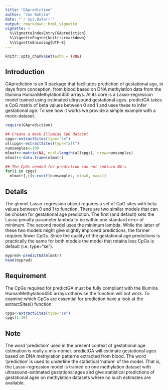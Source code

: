 ```yaml
---
title: "GAprediction"
author: "Jon Bohlin"
date: "`r Sys.Date()`"
output: rmarkdown::html_vignette
vignette: >
  %\VignetteIndexEntry{GAprediction}
  %\VignetteEngine{knitr::rmarkdown}
  %\VignetteEncoding{UTF-8}
---
```


```r
knitr::opts_chunk$set(echo = TRUE)
```

## Introduction
GAprediction is an R package that facilitates prediction of gestational age, in days from conception, from blood based on DNA methylation data from the Illumina HumanMethylation450 arrays. At its core is a Lasso-regression model trained using estimated ultrasound gestational ages. predictGA takes a CpG matrix of beta values between 0 and 1 and uses these to infer gestational age. To see how it works we provide a simple example with a mock-dataset.


```r

require(GAprediction)

## Create a mock Illumina CpG dataset
cpgs<-extractSites(type="se")
allcpgs<-extractSites(type="all")
numsamples<-100
mlmatr<-matrix(NA, ncol=length(allcpgs), nrow=numsamples)
mlmatr<-data.frame(mlmatr)

## The CpGs needed for prediction can not contain NA's
for(i in cpgs)
  mlmatr[,i]<-runif(numsamples, min=0, max=1)
```

## Details
The glmnet Lasso-regression object requires a set of CpG sites with beta values between 0 and 1 to function. There are two similar models that can be chosen for gestational age prediction. The first (and default) sets the Lasso penalty parameter lambda to be within one standard error of minimum. The second model uses the minimum lambda. While the latter of these two models might give slightly improved predictions, the former requires fewer CpGs. Since the quality of the gestational age predictions is practically the same for both models the model that retains less CpGs is default (i.e. type="se").


```r
mypred<-predictGA(mlmatr)
head(mypred)
```

## Requirement
The CpGs required for predictGA must be fully compliant with the Illumina HumanMethylation450 arrays otherwise the function will not work. To examine which CpGs are essential for prediction have a look at the extractSites() function:


```r
cpgs<-extractSites(type="se")
cpgs[1:10]
```

## Note
The word 'prediction' used in the present context of gestational age estimation is really a mis-nomer. predictGA will estimate gestational ages based on DNA methylation patterns extracted from blood. The word 'prediction' is used to underline the statistical 'nature' of the model. That is, the Lasso-regression model is trained on one methylation dataset with ultrasound-estimated gestational ages and give statistical predictions of gestational ages on methylation datasets where no such estimates are available.
